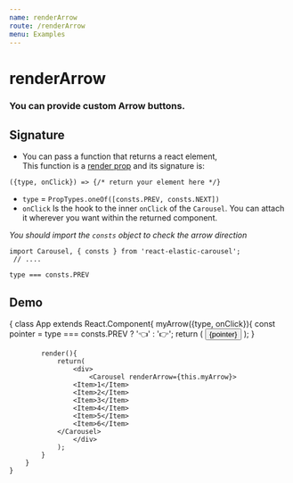 ```yaml
---
name: renderArrow
route: /renderArrow
menu: Examples
---
```



# renderArrow

### You can provide custom Arrow buttons.

## Signature 

- You can pass a function that returns a react element,   
  This function is a [render prop](https://reactjs.org/docs/render-props.html) and its signature is:  
```
({type, onClick}) => {/* return your element here */}
```

- `type` = `PropTypes.oneOf([consts.PREV, consts.NEXT])`
- `onClick` Is the hook to the inner `onClick` of the `Carousel`. You can attach it wherever you want within the returned component.

_You should import the `consts` object to check the arrow direction_
```
import Carousel, { consts } from 'react-elastic-carousel';
 // ....

type === consts.PREV
```

## Demo

<Playground >
    {
        class App extends React.Component{
            myArrow({type, onClick}){
                const pointer = type === consts.PREV ? '👈' : '👉';
                return (
                    <Button onClick={onClick}>
                        {pointer}
                    </Button>
                );
            }

            render(){
                return(
                    <div>
                        <Carousel renderArrow={this.myArrow}>
                    <Item>1</Item>
                    <Item>2</Item>
                    <Item>3</Item>
                    <Item>4</Item>
                    <Item>5</Item>
                    <Item>6</Item>
                </Carousel>
                    </div>
                );
            }
        }
    }
</Playground>